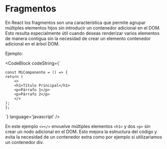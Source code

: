 
# Fragmentos

En React los fragmentos son una característica que permite agrupar múltiples elementos hijos sin introducir un contenedor adicional en el DOM. 
Esto resulta especialmente útil cuando deseas renderizar varios elementos de manera contigua sin la necesidad de crear un elemento contenedor adicional en el árbol DOM.

Ejemplo:

<CodeBlock
  codeString={`

    const MiComponente = () => {
    return (
        <>
        <h1>Título Principal</h1>
        <p>Párrafo 1</p>
        <p>Párrafo 2</p>
        </>
    );
    };

  `} 
  language='javascript'
/>

En este ejemplo `<></>` envuelve múltiples elementos `<h1>` y dos `<p>` sin crear un nodo adicional en el DOM. 
Esto mejora la estructura del código y evita la necesidad de un contenedor extra como por ejemplo si utilizariamos un contenedor div.